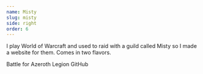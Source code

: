 ```yaml
---
name: Misty
slug: misty
side: right
order: 6
---
```


<Content>
  <p>
    I play World of Warcraft and used to raid with a guild called Misty so I
    made a website for them. Comes in two flavors.
  </p>
</Content>

<Footer>
  <Link href="https://misty-bfa.onrender.com">Battle for Azeroth</Link>
  <Link href="https://misty-legion.onrender.com">Legion</Link>
  <Link href="https://github.com/alizahid/misty">GitHub</Link>
</Footer>
